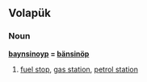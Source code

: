 ==Volapük==
===Noun=== 

'''[[baynsinoyp]] = [[bänsinöp]]''' 

# [[fuel stop]], [[gas station]], [[petrol station]]